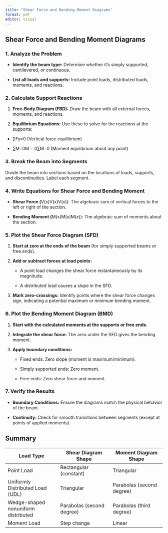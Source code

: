 ```yaml
---
title: "Shear Force and Bending Moment Diagrams"
format: pdf
editor: visual
---
```


## Shear Force and Bending Moment Diagrams

### **1. Analyze the Problem**

-   **Identify the beam type:** Determine whether it's simply supported, cantilevered, or continuous.

-   **List all loads and supports:** Include point loads, distributed loads, moments, and reactions.

### **2. Calculate Support Reactions**

1.  **Free-Body Diagram (FBD):** Draw the beam with all external forces, moments, and reactions.

2.  **Equilibrium Equations:** Use these to solve for the reactions at the supports:

-   ∑Fy​=0 (Vertical force equilibrium)

-   ∑M=0\sum M = 0∑M=0 (Moment equilibrium about any point)

### **3. Break the Beam into Segments**

Divide the beam into sections based on the locations of loads, supports, and discontinuities. Label each segment.

### **4. Write Equations for Shear Force and Bending Moment**

-   **Shear Force (**V(x)V(x)V(x)): The algebraic sum of vertical forces to the left or right of the section.

-   **Bending Moment (**M(x)M(x)M(x)): The algebraic sum of moments about the section.

### **5. Plot the Shear Force Diagram (SFD)**

1.  **Start at zero at the ends of the beam** (for simply supported beams or free ends).

2.  **Add or subtract forces at load points:**

    -   A point load changes the shear force instantaneously by its magnitude.

    -   A distributed load causes a slope in the SFD.

3.  **Mark zero-crossings:** Identify points where the shear force changes sign, indicating a potential maximum or minimum bending moment.

### **6. Plot the Bending Moment Diagram (BMD)**

1.  **Start with the calculated moments at the supports or free ends.**

2.  **Integrate the shear force:** The area under the SFD gives the bending moment.

3.  **Apply boundary conditions:**

    -   Fixed ends: Zero slope (moment is maximum/minimum).

    -   Simply supported ends: Zero moment.

    -   Free ends: Zero shear force and moment.

### **7. Verify the Results**

-   **Boundary Conditions:** Ensure the diagrams match the physical behavior of the beam.

-   **Continuity:** Check for smooth transitions between segments (except at points of applied moments).

## Summary

| **Load Type** | **Shear Diagram Shape** | **Moment Diagram Shape** |
|----|----|----|
| Point Load | Rectangular (constant) | Triangular |
| Uniformly Distributed Load (UDL) | Triangular | Parabolas (second degree) |
| Wedge-shaped nonuniform distributed | Parabolas (second degree) | Parabolas (third degree) |
| Moment Load | Step change | Linear |
